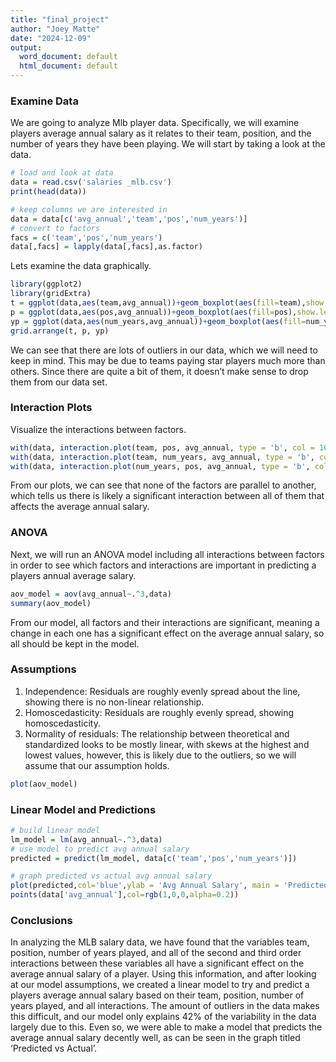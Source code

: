 ```yaml
---
title: "final_project"
author: "Joey Matte"
date: "2024-12-09"
output:
  word_document: default
  html_document: default
---
```

### Examine Data
We are going to analyze Mlb player data. Specifically, we will examine players average annual salary as it relates to their team, position, and the number of years they have been playing. We will start by taking a look at the data.
```r
# load and look at data
data = read.csv('salaries _mlb.csv')
print(head(data))
```

```r
# keep columns we are interested in
data = data[c('avg_annual','team','pos','num_years')]
# convert to factors
facs = c('team','pos','num_years')
data[,facs] = lapply(data[,facs],as.factor)
```

Lets examine the data graphically.
```r
library(ggplot2)
library(gridExtra)
t = ggplot(data,aes(team,avg_annual))+geom_boxplot(aes(fill=team),show.legend=FALSE) + labs(title='Team vs Average Annual Salary') + theme(axis.text.x = element_text(angle=90))
p = ggplot(data,aes(pos,avg_annual))+geom_boxplot(aes(fill=pos),show.legend=FALSE) + labs(title='Position vs Average Annual Salary')
yp = ggplot(data,aes(num_years,avg_annual))+geom_boxplot(aes(fill=num_years),show.legend=FALSE) + labs(title='Years Played vs Average Annual Salary')
grid.arrange(t, p, yp)
```

We can see that there are lots of outliers in our data, which we will need to keep in mind. This may be due to teams paying star players much more than others. Since there are quite a bit of them, it doesn't make sense to drop them from our data set.

### Interaction Plots
Visualize the interactions between factors.
```r
with(data, interaction.plot(team, pos, avg_annual, type = 'b', col = 10:12, pch = 19, fixed = T, xlab = 'Team', ylab = 'avg_annual'))
with(data, interaction.plot(team, num_years, avg_annual, type = 'b', col = 10:12, pch = 19, fixed = T, xlab = 'Team', ylab = 'avg_annual'))
with(data, interaction.plot(num_years, pos, avg_annual, type = 'b', col = 10:12, pch = 19, fixed = T, xlab = 'num_years', ylab = 'avg_annual'))
```

From our plots, we can see that none of the factors are parallel to another, which tells us there is likely a significant interaction between all of them that affects the average annual salary.

### ANOVA
Next, we will run an ANOVA model including all interactions between factors in order to see which factors and interactions are important in predicting a players annual average salary.
```r
aov_model = aov(avg_annual~.^3,data)
summary(aov_model)
```

From our model, all factors and their interactions are significant, meaning a change in each one has a significant effect on the average annual salary, so all should be kept in the model.

### Assumptions
1) Independence: Residuals are roughly evenly spread about the line, showing there is no non-linear relationship.
2) Homoscedasticity: Residuals are roughly evenly spread, showing homoscedasticity.
3) Normality of residuals: The relationship between theoretical and standardized looks to be mostly linear, with skews at the highest and lowest values, however, this is likely due to the outliers, so we will assume that our assumption holds.
```r
plot(aov_model)
```

### Linear Model and Predictions
```r
# build linear model
lm_model = lm(avg_annual~.^3,data)
# use model to predict avg annual salary
predicted = predict(lm_model, data[c('team','pos','num_years')])
```
```r
# graph predicted vs actual avg annual salary
plot(predicted,col='blue',ylab = 'Avg Annual Salary', main = 'Predicted vs Actual')
points(data['avg_annual'],col=rgb(1,0,0,alpha=0.2))
```

### Conclusions
In analyzing the MLB salary data, we have found that the variables team, position, number of years played, and all of the second and third order interactions between these variables all have a significant effect on the average annual salary of a player. Using this information, and after looking at our model assumptions, we created a linear model to try and predict a players average annual salary based on their team, position, number of years played, and all interactions. The amount of outliers in the data makes this difficult, and our model only explains 42% of the variability in the data largely due to this. Even so, we were able to make a model that predicts the average annual salary decently well, as can be seen in the graph titled 'Predicted vs Actual'.


